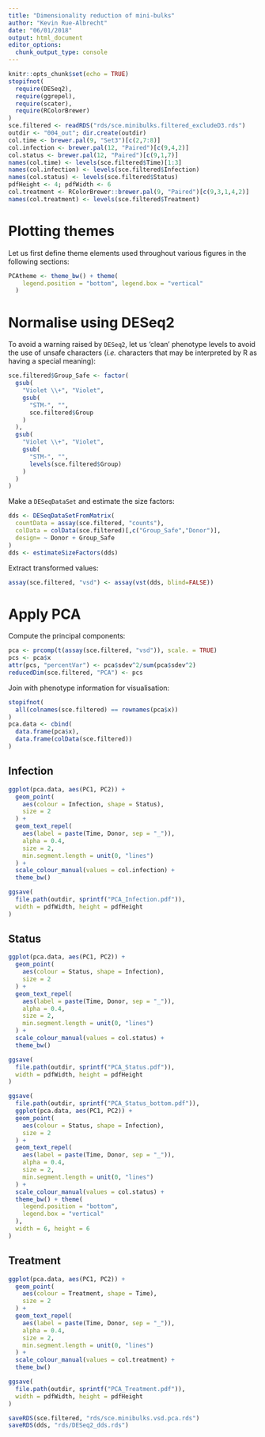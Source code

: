 ```yaml
---
title: "Dimensionality reduction of mini-bulks"
author: "Kevin Rue-Albrecht"
date: "06/01/2018"
output: html_document
editor_options: 
  chunk_output_type: console
---
```


```r
knitr::opts_chunk$set(echo = TRUE)
stopifnot(
  require(DESeq2),
  require(ggrepel),
  require(scater),
  require(RColorBrewer)
)
sce.filtered <- readRDS("rds/sce.minibulks.filtered_excludeD3.rds")
outdir <- "004_out"; dir.create(outdir)
col.time <- brewer.pal(9, "Set3")[c(2,7:8)]
col.infection <- brewer.pal(12, "Paired")[c(9,4,2)]
col.status <- brewer.pal(12, "Paired")[c(9,1,7)]
names(col.time) <- levels(sce.filtered$Time)[1:3]
names(col.infection) <- levels(sce.filtered$Infection)
names(col.status) <- levels(sce.filtered$Status)
pdfHeight <- 4; pdfWidth <- 6
col.treatment <- RColorBrewer::brewer.pal(9, "Paired")[c(9,3,1,4,2)]
names(col.treatment) <- levels(sce.filtered$Treatment)
```

# Plotting themes

Let us first define theme elements used throughout various figures
in the following sections:

```r
PCAtheme <- theme_bw() + theme(
    legend.position = "bottom", legend.box = "vertical"
  )
```

# Normalise using DESeq2 {#normalise}

To avoid a warning raised by `DESeq2`, let us 'clean' phenotype levels
to avoid the use of unsafe characters
(*i.e.* characters that may be interpreted by R as having a special meaning):

```r
sce.filtered$Group_Safe <- factor(
  gsub(
    "Violet \\+", "Violet",
    gsub(
      "STM-", "",
      sce.filtered$Group
    )
  ),
  gsub(
    "Violet \\+", "Violet",
    gsub(
      "STM-", "",
      levels(sce.filtered$Group)
    )
  )
)
```

Make a `DESeqDataSet` and estimate the size factors:

```r
dds <- DESeqDataSetFromMatrix(
  countData = assay(sce.filtered, "counts"),
  colData = colData(sce.filtered)[,c("Group_Safe","Donor")],
  design= ~ Donor + Group_Safe
)
dds <- estimateSizeFactors(dds)
```

Extract transformed values:

```r
assay(sce.filtered, "vsd") <- assay(vst(dds, blind=FALSE))
```

# Apply PCA

Compute the principal components:

```r
pca <- prcomp(t(assay(sce.filtered, "vsd")), scale. = TRUE)
pcs <- pca$x
attr(pcs, "percentVar") <- pca$sdev^2/sum(pca$sdev^2)
reducedDim(sce.filtered, "PCA") <- pcs
```

Join with phenotype information for visualisation:

```r
stopifnot(
  all(colnames(sce.filtered) == rownames(pca$x))
)
pca.data <- cbind(
  data.frame(pca$x),
  data.frame(colData(sce.filtered))
)
```

## Infection

```r
ggplot(pca.data, aes(PC1, PC2)) +
  geom_point(
    aes(colour = Infection, shape = Status),
    size = 2
  ) +
  geom_text_repel(
    aes(label = paste(Time, Donor, sep = "_")),
    alpha = 0.4,
    size = 2,
    min.segment.length = unit(0, "lines")
  ) +
  scale_colour_manual(values = col.infection) +
  theme_bw()
```

```r
ggsave(
  file.path(outdir, sprintf("PCA_Infection.pdf")),
  width = pdfWidth, height = pdfHeight
)
```

## Status

```r
ggplot(pca.data, aes(PC1, PC2)) +
  geom_point(
    aes(colour = Status, shape = Infection),
    size = 2
  ) +
  geom_text_repel(
    aes(label = paste(Time, Donor, sep = "_")),
    alpha = 0.4,
    size = 2,
    min.segment.length = unit(0, "lines")
  ) +
  scale_colour_manual(values = col.status) +
  theme_bw()
```

```r
ggsave(
  file.path(outdir, sprintf("PCA_Status.pdf")),
  width = pdfWidth, height = pdfHeight
)
```

```r
ggsave(
  file.path(outdir, sprintf("PCA_Status_bottom.pdf")),
  ggplot(pca.data, aes(PC1, PC2)) +
  geom_point(
    aes(colour = Status, shape = Infection),
    size = 2
  ) +
  geom_text_repel(
    aes(label = paste(Time, Donor, sep = "_")),
    alpha = 0.4,
    size = 2,
    min.segment.length = unit(0, "lines")
  ) +
  scale_colour_manual(values = col.status) +
  theme_bw() + theme(
    legend.position = "bottom",
    legend.box = "vertical"
  ),
  width = 6, height = 6
)
```

## Treatment

```r
ggplot(pca.data, aes(PC1, PC2)) +
  geom_point(
    aes(colour = Treatment, shape = Time),
    size = 2
  ) +
  geom_text_repel(
    aes(label = paste(Time, Donor, sep = "_")),
    alpha = 0.4,
    size = 2,
    min.segment.length = unit(0, "lines")
  ) +
  scale_colour_manual(values = col.treatment) +
  theme_bw()
```

```r
ggsave(
  file.path(outdir, sprintf("PCA_Treatment.pdf")),
  width = pdfWidth, height = pdfHeight
)
```

```r
saveRDS(sce.filtered, "rds/sce.minibulks.vsd.pca.rds")
saveRDS(dds, "rds/DESeq2_dds.rds")
```
